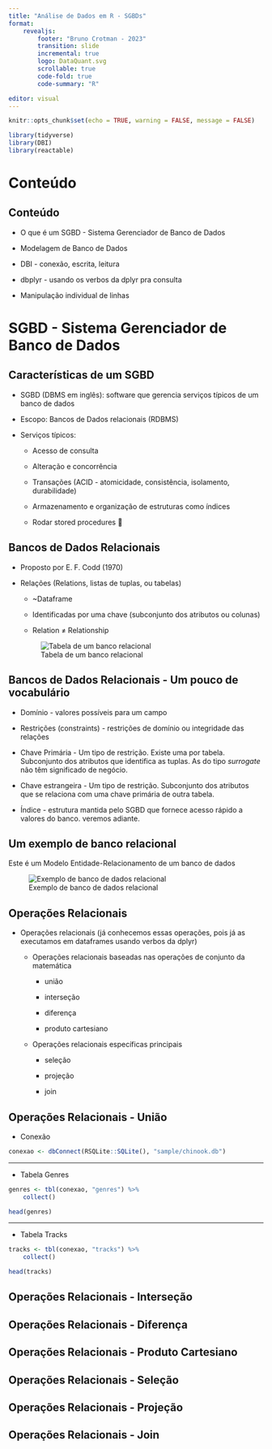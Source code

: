 ```yaml
---
title: "Análise de Dados em R - SGBDs"
format: 
    revealjs:
        footer: "Bruno Crotman - 2023"
        transition: slide
        incremental: true
        logo: DataQuant.svg
        scrollable: true   
        code-fold: true   
        code-summary: "R"

editor: visual
---
```


```r

knitr::opts_chunk$set(echo = TRUE, warning = FALSE, message = FALSE)

library(tidyverse)
library(DBI)
library(reactable)

```

# Conteúdo

## Conteúdo

-   O que é um SGBD - Sistema Gerenciador de Banco de Dados

-   Modelagem de Banco de Dados

-   DBI - conexão, escrita, leitura

-   dbplyr - usando os verbos da dplyr pra consulta

-   Manipulação individual de linhas

# SGBD - Sistema Gerenciador de Banco de Dados

## Características de um SGBD

-   SGBD (DBMS em inglês): software que gerencia serviços típicos de um banco de dados

-   Escopo: Bancos de Dados relacionais (RDBMS)

-   Serviços típicos:

    -   Acesso de consulta

    -   Alteração e concorrência

    -   Transações (ACID - atomicidade, consistência, isolamento, durabilidade)

    -   Armazenamento e organização de estruturas como índices

    -   Rodar stored procedures 🛑

## Bancos de Dados Relacionais

-   Proposto por E. F. Codd (1970)

-   Relações (Relations, listas de tuplas, ou tabelas)

    -   \~Dataframe

    -   Identificadas por uma chave (subconjunto dos atributos ou colunas)

    -   Relation $\neq$ Relationship

    ![Tabela de um banco relacional](Relational_database_terms.svg.png)

## Bancos de Dados Relacionais - Um pouco de vocabulário

-   Domínio - valores possíveis para um campo

-   Restrições (constraints) - restrições de domínio ou integridade das relações

-   Chave Primária - Um tipo de restrição. Existe uma por tabela. Subconjunto dos atributos que identifica as tuplas. As do tipo *surrogate* não têm significado de negócio.

-   Chave estrangeira - Um tipo de restrição. Subconjunto dos atributos que se relaciona com uma chave primária de outra tabela.

-   Índice - estrutura mantida pelo SGBD que fornece acesso rápido a valores do banco. veremos adiante.

## Um exemplo de banco relacional

Este é um Modelo Entidade-Relacionamento de um banco de dados

![Exemplo de banco de dados relacional](sqlite-sample-database-color.jpg)

## Operações Relacionais

-   Operações relacionais (já conhecemos essas operações, pois já as executamos em dataframes usando verbos da dplyr)

    -   Operações relacionais baseadas nas operações de conjunto da matemática

        -   união

        -   interseção

        -   diferença

        -   produto cartesiano

    -   Operações relacionais específicas principais

        -   seleção

        -   projeção

        -   join

## Operações Relacionais - União

::: nonincremental
-   Conexão

```r
conexao <- dbConnect(RSQLite::SQLite(), "sample/chinook.db")

```

------------------------------------------------------------------------

-   Tabela Genres

```r
genres <- tbl(conexao, "genres") %>% 
    collect()

head(genres)

```

------------------------------------------------------------------------


-   Tabela Tracks

```r

tracks <- tbl(conexao, "tracks") %>% 
    collect()

head(tracks)

```
:::

## Operações Relacionais - Interseção

## Operações Relacionais - Diferença

## Operações Relacionais - Produto Cartesiano

## Operações Relacionais - Seleção

## Operações Relacionais - Projeção

## Operações Relacionais - Join
